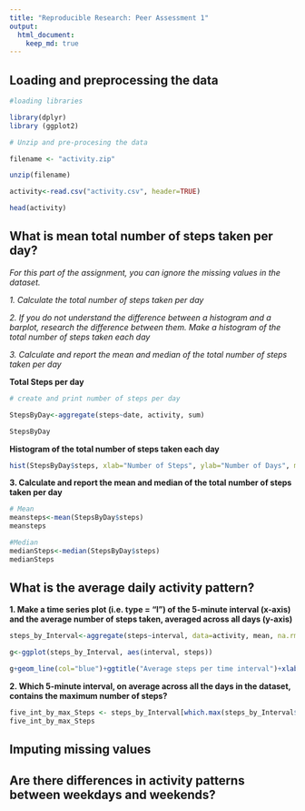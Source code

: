 ```yaml
---
title: "Reproducible Research: Peer Assessment 1"
output: 
  html_document:
    keep_md: true
---
```



## Loading and preprocessing the data

```r
#loading libraries

library(dplyr)
library (ggplot2)

# Unzip and pre-procesing the data

filename <- "activity.zip"

unzip(filename)

activity<-read.csv("activity.csv", header=TRUE)

head(activity)


```




## What is mean total number of steps taken per day?

*For this part of the assignment, you can ignore the missing values in the dataset.*

*1. Calculate the total number of steps taken per day*

*2. If you do not understand the difference between a histogram and a barplot, research the difference between them. Make a histogram of the total number of steps taken each day*

*3. Calculate and report the mean and median of the total number of steps taken per day*

**Total Steps per day**

```r


# create and print number of steps per day

StepsByDay<-aggregate(steps~date, activity, sum)

StepsByDay

```

**Histogram of the total number of steps taken each day**

```r

hist(StepsByDay$steps, xlab="Number of Steps", ylab="Number of Days", main="Total Number of Steps by day")

```

**3. Calculate and report the mean and median of the total number of steps taken per day**
```r
# Mean
meansteps<-mean(StepsByDay$steps)
meansteps

#Median
medianSteps<-median(StepsByDay$steps)
medianSteps

```



## What is the average daily activity pattern?

**1. Make a time series plot (i.e. type = "l") of the 5-minute interval (x-axis) and the average number of steps taken, averaged across all days (y-axis)**   


```r

steps_by_Interval<-aggregate(steps~interval, data=activity, mean, na.rm=TRUE)

g<-ggplot(steps_by_Interval, aes(interval, steps))

g+geom_line(col="blue")+ggtitle("Average steps per time interval")+xlab("Time")+ylab("Steps")+theme(plot.title = element_text(face="bold", size=18))

```

**2. Which 5-minute interval, on average across all the days in the dataset, contains the maximum number of steps?**

```r

five_int_by_max_Steps <- steps_by_Interval[which.max(steps_by_Interval$steps),]$interval
five_int_by_max_Steps


```




## Imputing missing values





## Are there differences in activity patterns between weekdays and weekends?
